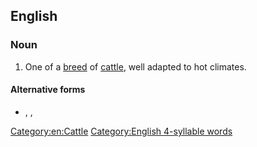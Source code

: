 {{also|afrikander}}
==English==

===Noun===
{{en-noun}}

# One of a [[breed]] of [[cattle]], well adapted to hot climates.

====Alternative forms====
* {{l|en|Africander}}, {{l|en|afrikander}}, {{l|en|africander}}

[[Category:en:Cattle]]
[[Category:English 4-syllable words]]